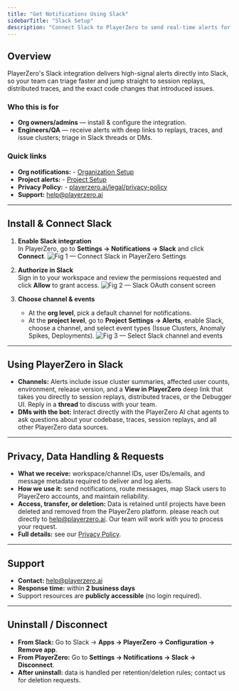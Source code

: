 ```yaml
---
title: "Get Notifications Using Slack"
sidebarTitle: "Slack Setup"
description: "Connect Slack to PlayerZero to send real-time alerts for issue clusters, anomaly spikes, and deployments directly into your team's channels and DMs."
---
```


## Overview

PlayerZero's Slack integration delivers high-signal alerts directly into Slack, so your team can triage faster and jump straight to session replays, distributed traces, and the exact code changes that introduced issues.

### Who this is for
- **Org owners/admins** — install & configure the integration.
- **Engineers/QA** — receive alerts with deep links to replays, traces, and issue clusters; triage in Slack threads or DMs.

### Quick links
- **Org notifications:** - [Organization Setup](https://playerzero.ai/current-org/settings/notifications)
- **Project alerts:** - [Project Setup](https://playerzero.ai/current-org/settings/projects/current-project/alerts)
- **Privacy Policy:** - [playerzero.ai/legal/privacy-policy](https://playerzero.ai/legal/privacy-policy)  
- **Support:** [help@playerzero.ai](mailto:help@playerzero.ai)

---

## Install & Connect Slack

1. **Enable Slack integration**  
   In PlayerZero, go to **Settings → Notifications → Slack** and click **Connect**.
   ![Fig 1 — Connect Slack in PlayerZero Settings](/images/slack-1.png)

2. **Authorize in Slack**  
   Sign in to your workspace and review the permissions requested and click **Allow** to grant access.
   ![Fig 2 — Slack OAuth consent screen](/images/slack-2.png)

3. **Choose channel & events**  
   - At the **org level**, pick a default channel for notifications.  
   - At the **project level**, go to **Project Settings → Alerts**, enable Slack, choose a channel, and select event types (Issue Clusters, Anomaly Spikes, Deployments).
   ![Fig 3 — Select Slack channel and events](/images/slack-3.png)

---

## Using PlayerZero in Slack

- **Channels:** Alerts include issue cluster summaries, affected user counts, environment, release version, and a **View in PlayerZero** deep link that takes you directly to session replays, distributed traces, or the Debugger UI. Reply in a **thread** to discuss with your team.  
- **DMs with the bot:** Interact directly with the PlayerZero AI chat agents to ask questions about your codebase, traces, session replays, and all other PlayerZero data sources. 

---

## Privacy, Data Handling & Requests

- **What we receive:** workspace/channel IDs, user IDs/emails, and message metadata required to deliver and log alerts.  
- **How we use it:** send notifications, route messages, map Slack users to PlayerZero accounts, and maintain reliability.  
- **Access, transfer, or deletion:** Data is retained until projects have been deleted and removed from the PlayerZero platform. please reach out directly to [help@playerzero.ai](mailto:help@playerzero.ai). Our team will work with you to process your request.  
- **Full details:** see our [Privacy Policy](https://playerzero.ai/legal/privacy-policy).

---

## Support

- **Contact:** [help@playerzero.ai](mailto:help@playerzero.ai)  
- **Response time:** within **2 business days**  
- Support resources are **publicly accessible** (no login required).

---

## Uninstall / Disconnect

- **From Slack:** Go to Slack → **Apps → PlayerZero → Configuration → Remove app**.  
- **From PlayerZero:** Go to **Settings → Notifications → Slack → Disconnect**.  
- **After uninstall:** data is handled per retention/deletion rules; contact us for deletion requests.

